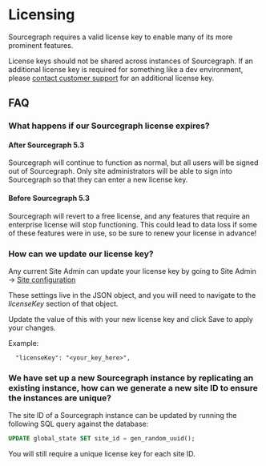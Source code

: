 # Licensing

Sourcegraph requires a valid license key to enable many of its more prominent features.

License keys should not be shared across instances of Sourcegraph. If an additional license key is required for something like a dev environment, please [contact customer support](https://about.sourcegraph.com/contact) for an additional license key.

## FAQ

### What happens if our Sourcegraph license expires?

#### After Sourcegraph 5.3

Sourcegraph will continue to function as normal, but all users will be signed out of Sourcegraph. Only site administrators will be able to sign into Sourcegraph so that they can enter a new license key.

#### Before Sourcegraph 5.3

Sourcegraph will revert to a free license, and any features that require an enterprise license will stop functioning. This could lead to data loss if some of these features were in use, so be sure to renew your license in advance!

### How can we update our license key?

Any current Site Admin can update your license key by going to Site Admin -> [Site configuration](/admin/config/site_config)

These settings live in the JSON object, and you will need to navigate to the _licenseKey_ section of that object.

Update the value of this with your new license key and click Save to apply your changes.

Example:
```
  "licenseKey": "<your_key_here>",
```

### We have set up a new Sourcegraph instance by replicating an existing instance, how can we generate a new site ID to ensure the instances are unique?

The site ID of a Sourcegraph instance can be updated by running the following SQL query against the database:

```sql
UPDATE global_state SET site_id = gen_random_uuid();
```

You will still require a unique license key for each site ID.
